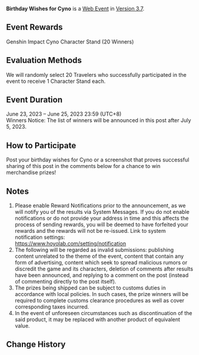 {{Event
|name              = Birthday Wishes for Cyno
|image             = Birthday Wishes 2023-06-23 Cyno.png
|type              = Web
|group             = Submission
|time_known        = yes
|time_start        = 2023-06-23 12:00:00
|time_start_offset = GMT+8
|time_end          = 2023-06-25 23:59:59
|time_end_offset   = GMT+8
|link              = https://www.hoyolab.com/article/19533301
}}
{{Description|Today is Cyno's birthday! Share your birthday wishes for Cyno with your friends!<br>From now until 06/25, post your birthday wishes for Cyno or a screenshot that proves successful sharing of this post in the comments below for a chance to win merchandise prizes!}}
'''Birthday Wishes for Cyno''' is a [[Web Event]] in [[Version 3.7]].

==Event Rewards==
Genshin Impact Cyno Character Stand (20 Winners)

==Evaluation Methods==
We will randomly select 20 Travelers who successfully participated in the event to receive 1 Character Stand each.

==Event Duration==
June 23, 2023 – June 25, 2023 23:59 (UTC+8)<br>
Winners Notice: The list of winners will be announced in this post after July 5, 2023.

==How to Participate==
Post your birthday wishes for Cyno or a screenshot that proves successful sharing of this post in the comments below for a chance to win merchandise prizes!

==Notes==
# Please enable Reward Notifications prior to the announcement, as we will notify you of the results via System Messages. If you do not enable notifications or do not provide your address in time and this affects the process of sending rewards, you will be deemed to have forfeited your rewards and the rewards will not be re-issued. Link to system notification settings:<br>https://www.hoyolab.com/setting/notification
# The following will be regarded as invalid submissions: publishing content unrelated to the theme of the event, content that contain any form of advertising, content which seek to spread malicious rumors or discredit the game and its characters, deletion of comments after results have been announced, and replying to a comment on the post (instead of commenting directly to the post itself).
# The prizes being shipped can be subject to customs duties in accordance with local policies. In such cases, the prize winners will be required to complete customs clearance procedures as well as cover corresponding taxes incurred.
# In the event of unforeseen circumstances such as discontinuation of the said product, it may be replaced with another product of equivalent value.

==Change History==
{{Change History|3.7}}
